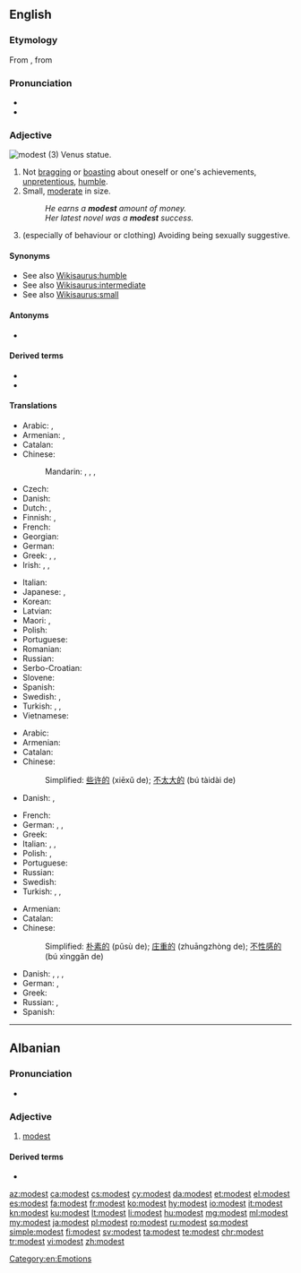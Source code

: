 ==English==

===Etymology===
{{PIE root|en|med}}
From {{etyl|frm|en}} {{m|frm|modeste}}, from {{etyl|la|en}} {{m|la|modestus}}

===Pronunciation===
* {{IPA|/ˈmɑdəst/|lang=en}}
* {{audio|en-us-modest.ogg|Audio (US)|lang=en}}

===Adjective===
[[Image:Shy venus statue skopje.jpg|thumb|modest (3) Venus statue.]]
{{en-adj|er|more}}

# Not [[bragging]] or [[boasting]] about oneself or one's achievements, [[unpretentious]], [[humble]].
# Small, [[moderate]] in size.
#: ''He earns a '''modest''' amount of money.''
#: ''Her latest novel was a '''modest''' success.''
# (especially of behaviour or clothing) Avoiding being sexually suggestive.

====Synonyms====
* See also [[Wikisaurus:humble]]
* See also [[Wikisaurus:intermediate]]
* See also [[Wikisaurus:small]]

====Antonyms====
* {{l|en|immodest}}

====Derived terms====
* {{l|en|modest proposal}}
* {{l|en|modesty}}

====Translations====
{{trans-top|not bragging or boasting about oneself or one's achievements}}
* Arabic: {{t|ar|حييّ|tr=hattī}}, {{t|ar|خَجُول}}
* Armenian: {{t+|hy|համեստ}}, {{t+|hy|պարկեշտ}}
* Catalan: {{t+|ca|modest}}
* Chinese:
*: Mandarin: {{t|cmn|謙虛|sc=Hani}}, {{t+|cmn|谦虚|tr=qiānxū|sc=Hani}}, {{t|cmn|謙讓|sc=Hani}}, {{t+|cmn|谦让|tr=qiānràng|sc=Hani}}
* Czech: {{t+|cs|skromný|m}}
* Danish: {{t|da|beskeden}}
* Dutch: {{t+|nl|bescheiden}}, {{t+|nl|ingetogen}}
* Finnish: {{t+|fi|vaatimaton}}, {{t+|fi|nöyrä}}
* French: {{t+|fr|modeste}}
* Georgian: {{t-needed|ka}}
* German: {{t+|de|bescheiden}}
* Greek: {{t+|el|ταπεινός}}, {{t+|el|μετριόφρων}}, {{t+|el|σεμνός}}
* Irish: {{t|ga|náireach}}, {{t|ga|náiriúil}}, {{t|ga|adhnáireach}}
{{trans-mid}}
* Italian: {{t+|it|modesto}}
* Japanese: {{qualifier|+ な -na}} {{t|ja|謙虚|tr=けんきょ, kenkyo}}, {{t|ja|謙遜した|tr=けんそんした, kenson-shita}}
* Korean: {{t|ko|겸손한|sc=Kore}}
* Latvian: {{t|lv|pieticīgs}}
* Maori: {{t|mi|whakamōwai}}, {{t|mi|pōrearea}}
* Polish: {{t+|pl|skromny}}
* Portuguese: {{t+|pt|modesto}}
* Romanian: {{t+|ro|modest}}
* Russian: {{t+|ru|скро́мный}}
* Serbo-Croatian: {{t+|sh|skrȍman}}
* Slovene: {{t+|sl|skromen}}
* Spanish: {{t|es|modesto}}
* Swedish: {{t+|sv|blygsam}}, {{t+|sv|blygsam}}
* Turkish: {{t+|tr|kalender}}, {{t+|tr|alçak gönüllü}}, {{t+|tr|mütevazı}}
* Vietnamese: {{t+|vi|khiêm tốn}}
{{trans-bottom}}

{{trans-top|Small}}
* Arabic: {{t|ar|مُتْوَاضِع}}
* Armenian: {{t+|hy|համեստ}}
* Catalan: {{t+|ca|modest}}
* Chinese:
*: Simplified: [[些许的]] (xiēxǔ de); [[不太大的]] (bú tàidài de)
* Danish: {{t|da|beskeden}}, {{t|da|moderat}}
{{trans-mid}}
* French: {{t+|fr|modeste}}
* German: {{t+|de|bescheiden}}, {{t+|de|klein}}, {{t+|de|gering}}
* Greek: {{t+|el|ταπεινός}}
* Italian: {{t+|it|modesto|m}}, {{t+|it|irrisorio|m}}, {{t+|it|esiguo|m}}
* Polish: {{t+|pl|skromny|m}}, {{t+|pl|niewielki}}
* Portuguese: {{t+|pt|modesto}}
* Russian: {{t+|ru|скро́мный}}
* Swedish: {{t+|sv|liten}}
* Turkish: {{t+|tr|naçiz}}, {{t+|tr|naçizane}}, {{t+|tr|mütevazı}}
{{trans-bottom}}

{{trans-top|Avoiding being sexually suggestive.}}
* Armenian: {{t+|hy|համեստ}}
* Catalan: {{t+|ca|modest}}
* Chinese:
*: Simplified: [[朴素的]] (pǔsù de); [[庄重的]] (zhuāngzhòng de); [[不性感的]] (bú xìnggǎn de)
{{trans-mid}}
* Danish: {{t|da|blufærdig}}, {{t|da|anstændig}}, {{t|da|sømmelig}}, {{t|da|ærbar}}
* German: {{t+|de|anständig}}, {{t+|de|sittsam}}
* Greek: {{t+|el|σεμνός}}
* Russian: {{t+|ru|благопристо́йный}}, {{t+|ru|скро́мный}}
* Spanish: {{t+|es|decente}}
{{trans-bottom}}

----

==Albanian==

===Pronunciation===
* {{IPA|/mɔdɛst/|lang=sq}}

===Adjective===
{{sq-adj}}

# [[#English|modest]]

====Derived terms====
* {{l|sq|modesti}}

[[Category:en:Emotions]]

[[az:modest]]
[[ca:modest]]
[[cs:modest]]
[[cy:modest]]
[[da:modest]]
[[et:modest]]
[[el:modest]]
[[es:modest]]
[[fa:modest]]
[[fr:modest]]
[[ko:modest]]
[[hy:modest]]
[[io:modest]]
[[it:modest]]
[[kn:modest]]
[[ku:modest]]
[[lt:modest]]
[[li:modest]]
[[hu:modest]]
[[mg:modest]]
[[ml:modest]]
[[my:modest]]
[[ja:modest]]
[[pl:modest]]
[[ro:modest]]
[[ru:modest]]
[[sq:modest]]
[[simple:modest]]
[[fi:modest]]
[[sv:modest]]
[[ta:modest]]
[[te:modest]]
[[chr:modest]]
[[tr:modest]]
[[vi:modest]]
[[zh:modest]]